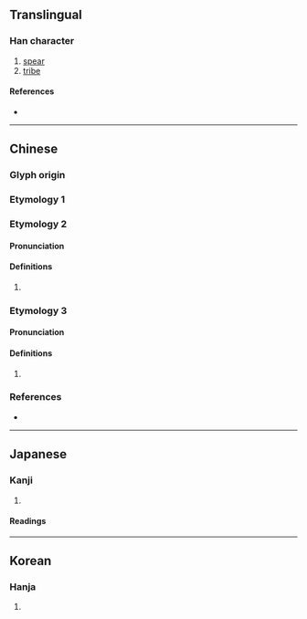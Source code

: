 {{character info}}
==Translingual==

===Han character===
{{Han char|rn=28|rad=厶|as=02|sn=4|four=47731|canj=KNI,XKNI|ids=⿱九厶}}

# [[spear]]
# [[tribe]]

====References====
* {{Han ref|kx=0164.070|dkj=03065|dj=0371.300|hdz=10384.050|uh=53B9|ud=21433|bh=C958|bd=51544}}

----

==Chinese==
{{zh-forms}}

===Glyph origin===
{{Han etym}}

===Etymology 1===
{{zh-see|蹂|v}}

===Etymology 2===
{{zh-forms|alt=叴}}

====Pronunciation====
{{zh-pron
|m=qiú
|c=kau4
|mc=y
|oc=y
|cat=
}}

====Definitions====
{{zh-hanzi}}

# {{zh-used in|厹矛}}

===Etymology 3===

====Pronunciation====
{{zh-pron
|c=gau2 gung1
|cat=n
}}

====Definitions====
{{zh-hanzi}}

# {{lb|zh|Cantonese|slang}} {{zh-alt-form|狗公|pervert; lecher}}

===References===
* {{R:yue:Hanzi}}
----

==Japanese==

===Kanji===
{{ja-kanji|grade=|rs=厶02}}

# {{rfdef|ja|sort=厶02}}

====Readings====
{{ja-readings|on=じゅう<じう, にゅ<にゆ, きゅう<きう, ぐ|kun=}}

----

==Korean==

===Hanja===
{{ko-hanja|hangeul=구}}

# {{rfdef|ko|sort=厶02}}